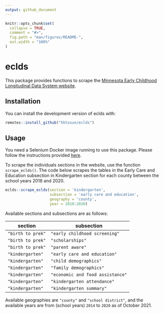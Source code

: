 ```yaml
---
output: github_document
---
```


<!-- README.md is generated from README.Rmd. Please edit that file -->

```r
knitr::opts_chunk$set(
  collapse = TRUE,
  comment = "#>",
  fig.path = "man/figures/README-",
  out.width = "100%"
)
```

# eclds

<!-- badges: start -->
<!-- badges: end -->

This package provides functions to scrape the [Minnesota Early Childhood Longitudinal Data System website](http://eclds.mn.gov/).

## Installation

You can install the development version of eclds with:

```r
remotes::install_github("hktosun/eclds")
```

## Usage

You need a Selenium Docker image running to use this package. Please follow the instructions provided [here](https://docs.ropensci.org/RSelenium/articles/docker.html). 

To scrape the individuals sections in the website, use the function `scrape_eclds()`. The code below scrapes the tables in the Early Care and Education subsection in Kindergarten section for each county between the school years 2018 and 2020.

```r
eclds::scrape_eclds(section = 'kindergarten', 
					subsection = 'early care and education', 
					geography = 'county', 
					year = 2018:2020)
```

Available sections and subsections are as follows:

| section         		| subsection                    |
|-----------------------|-------------------------------|
| `"birth to prek"` 	| `"early childhood screening"`    	|
| `"birth to prek"` 	| `"scholarships"`                 	|
| `"birth to prek"` 	| `"parent aware"`                 	|
| `"kindergarten"` 		| `"early care and education"`     	|
| `"kindergarten"` 		| `"child demographics"`           	|
| `"kindergarten"` 		| `"family demographics"`          	|
| `"kindergarten"` 		| `"economic and food assistance"` 	|
| `"kindergarten"` 		| `"kindergarten attendance"`      	|
| `"kindergarten"` 		| `"kindergarten summary"`         	|

Available geographies are `"county"` and `"school district"`, and the available years are from (school years) `2014` to `2020` as of October 2021.
